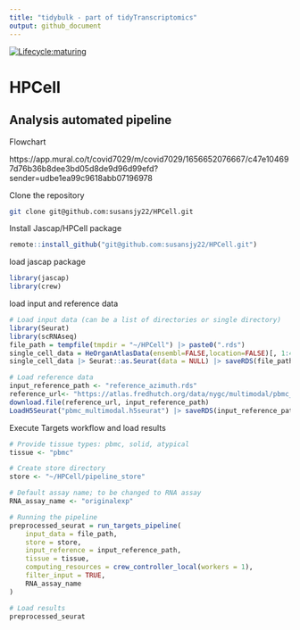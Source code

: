 ```yaml
---
title: "tidybulk - part of tidyTranscriptomics"
output: github_document
---
```


<!-- badges: start -->
[![Lifecycle:maturing](https://img.shields.io/badge/lifecycle-maturing-blue.svg)](https://www.tidyverse.org/lifecycle/#maturing) 
<!-- badges: end -->

# HPCell

## Analysis automated pipeline

Flowchart

https://app.mural.co/t/covid7029/m/covid7029/1656652076667/c47e104697d76b36b8dee3bd05d8de9d96d99efd?sender=udbe1ea99c9618abb07196978

Clone the repository

```bash

git clone git@github.com:susansjy22/HPCell.git

```

Install Jascap/HPCell package 

```r

remote::install_github("git@github.com:susansjy22/HPCell.git")

```

load jascap package 

```r

library(jascap)
library(crew)
```

load input and reference data


```r

# Load input data (can be a list of directories or single directory)
library(Seurat)
library(scRNAseq)
file_path = tempfile(tmpdir = "~/HPCell") |> paste0(".rds")
single_cell_data = HeOrganAtlasData(ensembl=FALSE,location=FALSE)[, 1:400]
single_cell_data |> Seurat::as.Seurat(data = NULL) |> saveRDS(file_path)

# Load reference data 
input_reference_path <- "reference_azimuth.rds"
reference_url<- "https://atlas.fredhutch.org/data/nygc/multimodal/pbmc_multimodal.h5seurat"
download.file(reference_url, input_reference_path)
LoadH5Seurat("pbmc_multimodal.h5seurat") |> saveRDS(input_reference_path)
```

Execute Targets workflow and load results

```r
# Provide tissue types: pbmc, solid, atypical
tissue <- "pbmc"

# Create store directory 
store <- "~/HPCell/pipeline_store"

# Default assay name; to be changed to RNA assay
RNA_assay_name <- "originalexp"

# Running the pipeline
preprocessed_seurat = run_targets_pipeline(
    input_data = file_path, 
    store = store,
    input_reference = input_reference_path,
    tissue = tissue,
    computing_resources = crew_controller_local(workers = 1), 
    filter_input = TRUE, 
    RNA_assay_name 
)

# Load results
preprocessed_seurat

```
